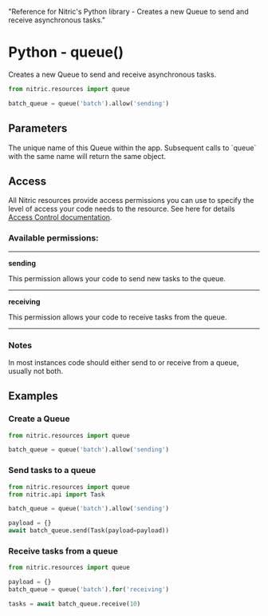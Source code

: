   "Reference for Nitric's Python library - Creates a new Queue to send and receive asynchronous tasks."

# Python - queue()

Creates a new Queue to send and receive asynchronous tasks.

```python
from nitric.resources import queue

batch_queue = queue('batch').allow('sending')
```

## Parameters

<Properties>
  <Property name="name" required type="string">
    The unique name of this Queue within the app. Subsequent calls to `queue`
    with the same name will return the same object.
  </Property>
</Properties>

## Access

All Nitric resources provide access permissions you can use to specify the level of access your code needs to the resource. See here for details [Access Control documentation](../../../../access-control).

### Available permissions:

---

**sending**

This permission allows your code to send new tasks to the queue.

---

**receiving**

This permission allows your code to receive tasks from the queue.

---

### Notes

In most instances code should either send to or receive from a queue, usually not both.

## Examples

### Create a Queue

```python
from nitric.resources import queue

batch_queue = queue('batch').allow('sending')
```

### Send tasks to a queue

```python
from nitric.resources import queue
from nitric.api import Task

batch_queue = queue('batch').allow('sending')

payload = {}
await batch_queue.send(Task(payload=payload))
```

### Receive tasks from a queue

```python
from nitric.resources import queue

payload = {}
batch_queue = queue('batch').for('receiving')

tasks = await batch_queue.receive(10)
```
